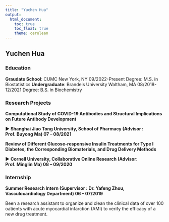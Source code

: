 ```yaml
---
title: "Yuchen Hua"
output:
  html_document:
    toc: true
    toc_float: true
    theme: cerulean
---
```


## Yuchen Hua ##

### Education ###
__Graudate School__: CUMC                              New York, NY    09/2022-Present
Degree: M.S. in Biostatistics 
__Undergraduate__: Brandeis University   Waltham, MA   08/2018-12/2021
Degree: B.S. in Biochemistry

### Research Projects ###
__Computational Study of COVID-19 Antibodies and Structural Implications on Future Antibody Development__

__► Shanghai Jiao Tong University, School of Pharmacy (Advisor : Prof. Buyong Ma) 07 – 08/2021__



__Review of Different Glucose-responsive Insulin Treatments for Type I Diabetes, the Corresponding Biomaterials, and Drug Delivery Methods__

__► Cornell University, Collaborative Online Research (Advisor: Prof. Minglin Ma) 08 – 09/2020__

### Internship ###
__Summer Research Intern (Supervisor : Dr. Yafeng Zhou, Vasculocardiology Department) 06 – 07/2019__

Been a research assistant to organize and clean the clinical data of over 100 oatients with acute myocardial infarction (AMI) to verify the efficacy of a new drug treatment. 
